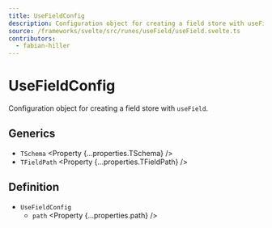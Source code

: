 ```yaml
---
title: UseFieldConfig
description: Configuration object for creating a field store with useField.
source: /frameworks/svelte/src/runes/useField/useField.svelte.ts
contributors:
  - fabian-hiller
---
```



# UseFieldConfig

Configuration object for creating a field store with <Link href="../useField/">`useField`</Link>.

## Generics

- `TSchema` <Property {...properties.TSchema} />
- `TFieldPath` <Property {...properties.TFieldPath} />

## Definition

- `UseFieldConfig`
  - `path` <Property {...properties.path} />
